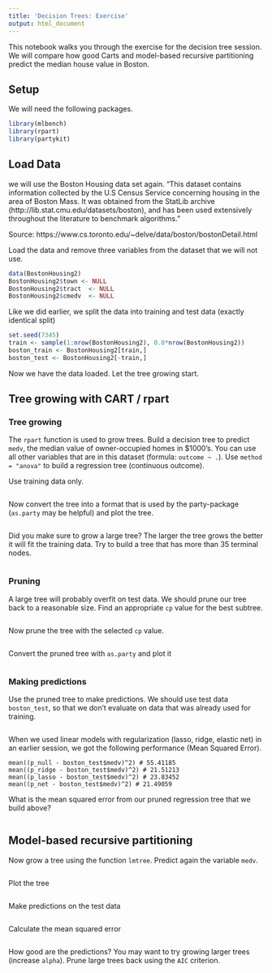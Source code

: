 ---
title: 'Decision Trees: Exercise'
output: html_document
---

This notebook walks you through the exercise for the decision tree session. We will compare how good Carts and model-based recursive partitioning predict the median house value in Boston.

## Setup

We will need the following packages.
```{r}
library(mlbench)
library(rpart)
library(partykit)
```

## Load Data

we will use the Boston Housing data set again. “This dataset contains information collected by the U.S Census Service concerning housing in the area of Boston Mass. It was obtained from the StatLib archive (http://lib.stat.cmu.edu/datasets/boston), and has been used extensively throughout the literature to benchmark algorithms.”

Source: https://www.cs.toronto.edu/~delve/data/boston/bostonDetail.html

Load the data and remove three variables from the dataset that we will not use.
```{r}
data(BostonHousing2)
BostonHousing2$town <- NULL
BostonHousing2$tract  <- NULL
BostonHousing2$cmedv  <- NULL
```

Like we did earlier, we split the data into training and test data (exactly identical split)
```{r}
set.seed(7345)
train <- sample(1:nrow(BostonHousing2), 0.8*nrow(BostonHousing2))
boston_train <- BostonHousing2[train,]
boston_test <- BostonHousing2[-train,]
``` 

Now we have the data loaded. Let the tree growing start.

## Tree growing with CART / rpart

### Tree growing

The `rpart` function is used to grow trees. Build a decision tree to predict `medv`, the median value of owner-occupied homes in $1000’s. You can use all other variables that are in this dataset (formula: `outcome ~ .`). Use `method = "anova"` to build a regression tree (continuous outcome).

Use training data only.
```{r}

```

Now convert the tree into a format that is used by the party-package (`as.party` may be helpful) and plot the tree.
```{r}

```

Did you make sure to grow a large tree? The larger the tree grows the better it will fit the training data. Try to build a tree that has more than 35 terminal nodes.
```{r}

```

### Pruning

A large tree will probably overfit on test data. We should prune our tree back to a reasonable size. Find an appropriate `cp` value for the best subtree.
```{r}

```

Now prune the tree with the selected `cp` value.
```{r}

```

Convert the pruned tree with `as.party` and plot it 
```{r}

```

### Making predictions

Use the pruned tree to make predictions. We should use test data `boston_test`, so that we don't evaluate on data that was already used for training.
```{r}

```

When we used linear models with regularization (lasso, ridge, elastic net) in an earlier session, we got the following performance (Mean Squared Error).
```
mean((p_null - boston_test$medv)^2) # 55.41185
mean((p_ridge - boston_test$medv)^2) # 21.51213
mean((p_lasso - boston_test$medv)^2) # 23.83452
mean((p_net - boston_test$medv)^2) # 21.49059
```

What is the mean squared error from our pruned regression tree that we build above?
```{r}

```

## Model-based recursive partitioning

Now grow a tree using the function `lmtree`. Predict again the variable `medv`. 
```{r}

```

Plot the tree
```{r}

```

Make predictions on the test data
```{r}

```

Calculate the mean squared error
```{r}

```

How good are the predictions? You may want to try growing larger trees (increase `alpha`). Prune large trees back using the `AIC` criterion.
```{r}

```

